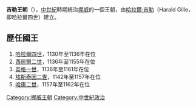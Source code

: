 {{Unreferenced|time=2020-10-10T09:30:06+00:00}}
{{Royal house
| surname      = 吉勒王朝
| country      = [[挪威|挪威]]
| parent house = [[金髮王朝|金髮王朝]]
| titles       = [[挪威君主列表|挪威國王]]
| founding year= 1130年
| founder      = [[哈拉爾四世|哈拉爾四世]]
}}
'''吉勒王朝'''（{{lang-no|Gille dynasty}}），[[中世紀|中世紀]]時期統治[[挪威|挪威]]的一個王朝，由[[哈拉爾四世|哈拉爾·吉勒]]（Harald Gille，即哈拉爾四世）建立。

== 歷任國王 ==
# [[哈拉爾四世|哈拉爾四世]]，1130年至1136年在位
# [[西居爾二世|西居爾二世]]，1136年至1155年在位
# [[英格一世_(挪威)|英格一世]]，1136年至1161年在位
# [[埃斯泰因二世|埃斯泰因二世]]，1142年至1157年在位
# [[哈康二世|哈康二世]]，1157年至1162年在位

{{歐洲各國王室|北歐}}
{{Authority control}}

[[Category:挪威王朝|Category:挪威王朝]]
[[Category:中世紀政治|Category:中世紀政治]]